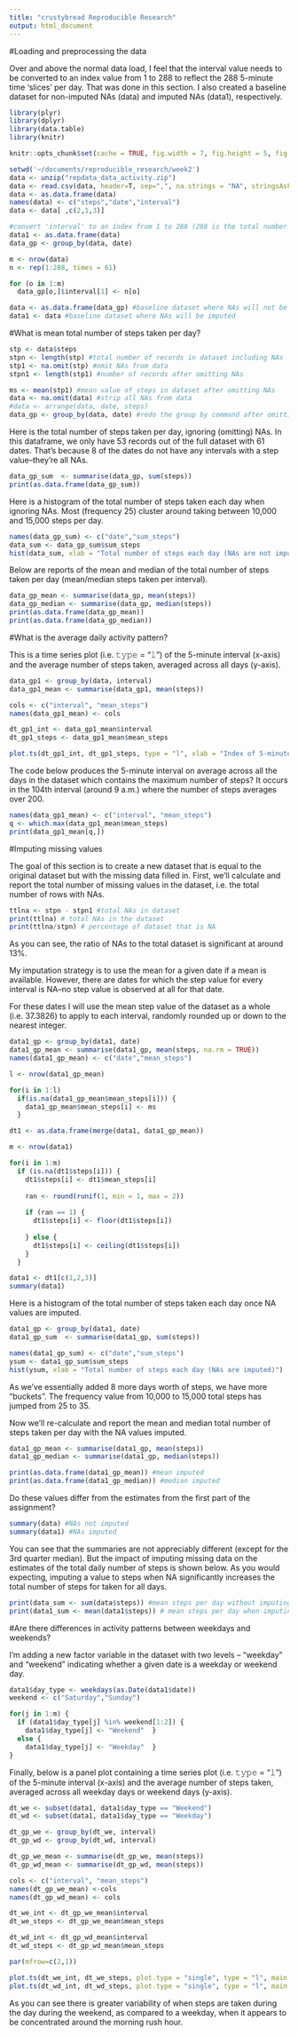 ```yaml
---
title: "crustybread Reproducible Research"
output: html_document
---
```


#Loading and preprocessing the data

Over and above the normal data load, I feel that the interval value needs to be converted to an index value from 1 to 288 to reflect the 288 5-minute time 'slices' per day. That was done in this section. I also created a baseline dataset for non-imputed NAs (data) and imputed NAs (data1), respectively.

```r

library(plyr)
library(dplyr)
library(data.table)
library(knitr)

knitr::opts_chunk$set(cache = TRUE, fig.width = 7, fig.height = 5, fig.path = "fig-")

setwd('~/documents/reproducible_research/week2')
data <- unzip("repdata_data_activity.zip")
data <- read.csv(data, header=T, sep=",", na.strings = "NA", stringsAsFactors = F)
data <- as.data.frame(data)
names(data) <- c("steps","date","interval")
data <- data[ ,c(2,1,3)]

#convert 'interval' to an index from 1 to 288 (288 is the total number of 5-minute intervals in a 24-hour period)
data1 <- as.data.frame(data)
data_gp <- group_by(data, date)

m <- nrow(data)
n <- rep(1:288, times = 61)

for (o in 1:m) 
  data_gp[o,]$interval[1] <- n[o]

data <- as.data.frame(data_gp) #baseline dataset where NAs will not be imputed
data1 <- data #baseline dataset where NAs will be imputed
```


#What is mean total number of steps taken per day?

```r
stp <- data$steps
stpn <- length(stp) #total number of records in dataset including NAs
stp1 <- na.omit(stp) #omit NAs from data
stpn1 <- length(stp1) #number of records after omitting NAs

ms <- mean(stp1) #mean value of steps in dataset after omitting NAs
data <- na.omit(data) #strip all NAs from data
#data <- arrange(data, date, steps)
data_gp <- group_by(data, date) #redo the group by command after omitting NAs
```


Here is the total number of steps taken per day, ignoring (omitting) NAs. In this dataframe, we only have 53 records out of the full dataset with 61 dates. That's because 8 of the dates do not have any intervals with a step value--they're all NAs. 

```r
data_gp_sum  <- summarise(data_gp, sum(steps))
print(as.data.frame(data_gp_sum))
```


Here is a histogram of the total number of steps taken each day when ignoring NAs. Most (frequency 25) cluster around taking between 10,000 and 15,000 steps per day.  

```r
names(data_gp_sum) <- c("date","sum_steps")
data_sum <- data_gp_sum$sum_steps
hist(data_sum, xlab = "Total number of steps each day (NAs are not imputed)")
```


Below are reports of the mean and median of the total number of steps taken per day (mean/median steps taken per interval).

```r

data_gp_mean <- summarise(data_gp, mean(steps))
data_gp_median <- summarise(data_gp, median(steps))
print(as.data.frame(data_gp_mean))
print(as.data.frame(data_gp_median))
```


#What is the average daily activity pattern?

This is a time series plot (i.e. 𝚝𝚢𝚙𝚎 = "𝚕") of the 5-minute interval (x-axis) and the average number of steps taken, averaged across all days (y-axis).

```r

data_gp1 <- group_by(data, interval)
data_gp1_mean <- summarise(data_gp1, mean(steps))

cols <- c("interval", "mean_steps")
names(data_gp1_mean) <- cols

dt_gp1_int <- data_gp1_mean$interval
dt_gp1_steps <- data_gp1_mean$mean_steps

plot.ts(dt_gp1_int, dt_gp1_steps, type = "l", xlab = "Index of 5-minute intervals", ylab = "Mean number of steps per interval")
```

The code below produces the 5-minute interval on average across all the days in the dataset which contains the maximum number of steps? It occurs in the 104th interval (around 9 a.m.) where the number of steps averages over 200.

```r

names(data_gp1_mean) <- c("interval", "mean_steps")
q <- which.max(data_gp1_mean$mean_steps)
print(data_gp1_mean[q,])
```


#Imputing missing values

The goal of this section is to create a new dataset that is equal to the original dataset but with the missing data filled in. First, we'll calculate and report the total number of missing values in the dataset, i.e. the total number of rows with NAs.

```r

ttlna <- stpn - stpn1 #total NAs in dataset
print(ttlna) # total NAs in the dataset
print(ttlna/stpn) # percentage of dataset that is NA  
```

As you can see, the ratio of NAs to the total dataset is significant at around 13%. 

My imputation strategy is to use the mean for a given date if a mean is available. However, there are dates for which the step value for every interval is NA--no step value is observed at all for that date.

For these dates I will use the mean step value of the dataset as a whole (i.e. 37.3826) to apply to each interval, randomly rounded up or down to the nearest integer.

```r

data1_gp <- group_by(data1, date)
data1_gp_mean <- summarise(data1_gp, mean(steps, na.rm = TRUE))
names(data1_gp_mean) <- c("date","mean_steps")

l <- nrow(data1_gp_mean)

for(i in 1:l)
  if(is.na(data1_gp_mean$mean_steps[i])) {
    data1_gp_mean$mean_steps[i] <- ms
  }

dt1 <- as.data.frame(merge(data1, data1_gp_mean))

m <- nrow(data1)

for(i in 1:m)
  if (is.na(dt1$steps[i])) {
    dt1$steps[i] <- dt1$mean_steps[i]
    
    ran <- round(runif(1, min = 1, max = 2))
    
    if (ran == 1) {
      dt1$steps[i] <- floor(dt1$steps[i])
      
    } else {
      dt1$steps[i] <- ceiling(dt1$steps[i])
    }
  }

data1 <- dt1[c(1,2,3)]
summary(data1)
```

Here is a histogram of the total number of steps taken each day once NA values are imputed. 

```r

data1_gp <- group_by(data1, date)
data1_gp_sum  <- summarise(data1_gp, sum(steps))

names(data1_gp_sum) <- c("date","sum_steps")
ysum <- data1_gp_sum$sum_steps
hist(ysum, xlab = "Total number of steps each day (NAs are imputed)")
```

As we've essentially added 8 more days worth of steps, we have more "buckets". The frequency value from 10,000 to 15,000 total steps has jumped from 25 to 35. 

Now we'll re-calculate and report the mean and median total number of steps taken per day with the NA values imputed.

```r

data1_gp_mean <- summarise(data1_gp, mean(steps))
data1_gp_median <- summarise(data1_gp, median(steps))

print(as.data.frame(data1_gp_mean)) #mean imputed
print(as.data.frame(data1_gp_median)) #median imputed
```

Do these values differ from the estimates from the first part of the assignment? 

```r

summary(data) #NAs not imputed
summary(data1) #NAs imputed
```

You can see that the summaries are not appreciably different (except for the 3rd quarter median). But the impact of imputing missing data on the estimates of the total daily number of steps is shown below. As you would expecting, imputing a value to steps when NA significantly increases the total number of steps for taken for all days. 

```r

print(data_sum <- sum(data$steps)) #mean steps per day without imputing NAs
print(data1_sum <- mean(data1$steps)) # mean steps per day when imputing NAs
```

#Are there differences in activity patterns between weekdays and weekends?

I'm adding a new factor variable in the dataset with two levels – “weekday” and “weekend” indicating whether a given date is a weekday or weekend day.

```r

data1$day_type <- weekdays(as.Date(data1$date))
weekend <- c("Saturday","Sunday")

for(j in 1:m) {
  if (data1$day_type[j] %in% weekend[1:2]) {
    data1$day_type[j] <- "Weekend"  }
  else { 
    data1$day_type[j] <- "Weekday"  }  
}
```

Finally, below is a panel plot containing a time series plot (i.e. 𝚝𝚢𝚙𝚎 = "𝚕") of the 5-minute interval (x-axis) and the average number of steps taken, averaged across all weekday days or weekend days (y-axis). 

```r

dt_we <- subset(data1, data1$day_type == "Weekend")
dt_wd <- subset(data1, data1$day_type == "Weekday")

dt_gp_we <- group_by(dt_we, interval)
dt_gp_wd <- group_by(dt_wd, interval)

dt_gp_we_mean <- summarise(dt_gp_we, mean(steps))
dt_gp_wd_mean <- summarise(dt_gp_wd, mean(steps))

cols <- c("interval", "mean_steps")
names(dt_gp_we_mean) <-cols
names(dt_gp_wd_mean) <- cols

dt_we_int <- dt_gp_we_mean$interval
dt_we_steps <- dt_gp_we_mean$mean_steps

dt_wd_int <- dt_gp_wd_mean$interval
dt_wd_steps <- dt_gp_wd_mean$mean_steps

par(mfrow=c(2,1))

plot.ts(dt_we_int, dt_we_steps, plot.type = "single", type = "l", main = "Weekend", xlab = "Index of 5-Minute Intervals", ylab = "Mean No. of Steps")
plot.ts(dt_wd_int, dt_wd_steps, plot.type = "single", type = "l", main = "Weekday", xlab = "Index of 5-Mintue Intervals", ylab = "Mean No. of Steps")
```

As you can see there is greater variability of when steps are taken during the day during the weekend, as compared to a weekday, when it appears to be concentrated around the morning rush hour.


